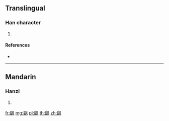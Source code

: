 {{character info/new}}
{{also|颻}}
==Translingual==

===Han character===
{{Han char|rn=182|rad=风|as=09|sn=13|four=|canj=BUHNK}}

# {{defn|Han|sort=风09}}

====References====
* {{Han ref|kx=1415.131|hdz=74490.071|uh=98D6|ud=39126}}

----

==Mandarin==

===Hanzi===
{{cmn-hanzi|tra=颻|pin=[[yáo]] ([[yao2]])|wg=yao<sup>2</sup>}}

# {{defn|lang=cmn|sort=风09}}

[[fr:飖]]
[[mg:飖]]
[[pl:飖]]
[[th:飖]]
[[zh:飖]]